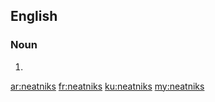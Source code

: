 ==English==

===Noun===
{{head|en}}

# {{plural of|neatnik}}

[[ar:neatniks]]
[[fr:neatniks]]
[[ku:neatniks]]
[[my:neatniks]]